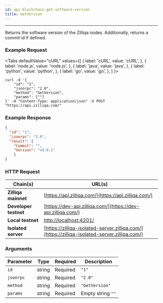```yaml
---
id: api-blockchain-get-software-version
title: GetVersion
---
```


---

Returns the software version of the Zilliqa nodes. Additionally, returns a commit id if defined.

### Example Request


<Tabs
  defaultValue="cURL"
  values={[
    { label: 'cURL', value: 'cURL', },
    { label: 'node.js', value: 'node.js', },
    { label: 'java', value: 'java', },
    { label: 'python', value: 'python', },
    { label: 'go', value: 'go', },
  ]
}>

<TabItem value="cURL">

```shell
curl -d '{
    "id": "1",
    "jsonrpc": "2.0",
    "method": "GetVersion",
    "params": [""]
}' -H "Content-Type: application/json" -X POST "https://api.zilliqa.com/"
```

</TabItem>

</Tabs>

### Example Response

```json
{
  "id": "1",
  "jsonrpc": "2.0",
  "result": {
    "Commit": "",
    "Version": "v9.0.1"
    }
}
```

### HTTP Request

| Chain(s)              | URL(s)                                                                                       |
| --------------------- | -------------------------------------------------------------------------------------------- |
| **Zilliqa mainnet**   | [https://api.zilliqa.com/](https://api.zilliqa.com/)                                         |
| **Developer testnet** | [https://dev-api.zilliqa.com/](https://dev-api.zilliqa.com/)                                 |
| **Local testnet**     | [http://localhost:4201/](http://localhost:4201/)                                             |
| **Isolated server**   | [https://zilliqa-isolated-server.zilliqa.com/](https://zilliqa-isolated-server.zilliqa.com/) |

### Arguments

| Parameter | Type   | Required | Description                        |
| --------- | ------ | -------- | ---------------------------------- |
| `id`      | string | Required | `"1"`                              |
| `jsonrpc` | string | Required | `"2.0"`                            |
| `method`  | string | Required | `"GetVersion"`                   |
| `params`  | string | Required | Empty string `""` |

